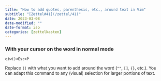 ```yaml
---
title: "How to add quotes, parenthesis, etc., around text in Vim"
subtitle: "[Zettel#41](/zettel/41)"
date: 2023-03-08
date-modified: ""
date-format: iso
categories: [zettelkasten]
---
```

### With your cursor on the word in normal mode

```vim
ciw()<Esc>P
```

Replace `()` with what you want to add around the word (`""`, `[]`, `{}`, etc.). You can adapt this command to any (visual) selection for larger portions of text.
